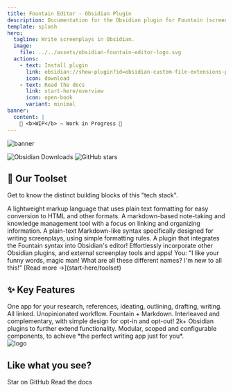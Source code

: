 ```yaml
---
title: Fountain Editor - Obsidian Plugin
description: Documentation for the Obsidian plugin for Fountain (screenplay) syntax highlighting in the editor.
template: splash
hero:
  tagline: Write screenplays in Obsidian.
  image:
    file: ../../assets/obsidian-fountain-editor-logo.svg
  actions:
    - text: Install plugin
      link: obsidian://show-plugin?id=obsidian-custom-file-extensions-plugin
      icon: download
    - text: Read the docs
      link: start-here/overview
      icon: open-book
      variant: minimal
banner:
  content: |
    🚧 <b>WIP</b> — Work in Progress 🚧
---
```



<Image alt="banner" src={BannerImg} />

![Obsidian Downloads](https://img.shields.io/badge/dynamic/json?logo=obsidian&color=%23483699&label=downloads&query=%24%5B%22fountain-editor%22%5D.downloads&url=https%3A%2F%2Fraw.githubusercontent.com%2Fobsidianmd%2Fobsidian-releases%2Fmaster%2Fcommunity-plugin-stats.json) ![GitHub stars](https://img.shields.io/github/stars/chuangcaleb/obsidian-fountain-editor?logo=github&style=flat)

## 🧰 Our Toolset

Get to know the distinct building blocks of this "tech stack".

<CardGrid stagger>
	<Card title="Markdown">
		A lightweight markup language that uses plain text formatting for easy
		conversion to HTML and other formats.
	</Card>
	<Card title="Obsidian">
		A markdown-based note-taking and knowledge management tool with a focus on
		linking and organizing information.
	</Card>
	<Card title="Fountain">
		A plain-text Markdown-like syntax specifically designed for writing
		screenplays, using simple formatting rules.
	</Card>
	<Card title="Fountain Editor - Obsidian Plugin">
		A plugin that integrates the Fountain syntax into Obsidian's editor!
	</Card>
	<Card title="Other Plugins & External Tools!">
		Effortlessly incorporate other Obsidian plugins, and external screenplay
		tools and apps!
	</Card>
	<Card title="Huh???">
		You: "I like your funny words, magic man! What are all these different
		names? I'm new to all this!" [Read more →](start-here/toolset)
	</Card>
</CardGrid>

## ✨ Key Features

<CardGrid stagger>
	<Card title="Author with Obsidian" icon="pen">
		One app for your research, references, ideating, outlining, drafting,
		writing. All linked. Unopinionated workflow.
	</Card>
	<Card title="Intuitive Hybrid Syntax" icon="translate">
		Fountain + Markdown. Interleaved and complementary, with simple design for
		opt-in and opt-out!
	</Card>
	<Card title="Supercharge with Other Plugins" icon="rocket">
		2k+ Obsidian plugins to further extend functionality.
	</Card>
	<Card title="Fine-Tune to Your Workflow" icon="setting">
		Modular, scoped and configurable components, to achieve *the perfect writing
		app just for you*.
	</Card>
</CardGrid>


<div style={{ textAlign: "center", marginTop: "4em" }}>
	<div style={{ display: "flex", gap: "1em", justifyContent: "center" }}>
		<Image alt="logo" src={LogoSvg} width={100} />
		<h2 style={{ marginBlock: "auto" }}>Like what you see?</h2>
	</div>
	<LinkButton
		href="http://github.com/chuangcaleb/obsidian-fountain-editor"
		icon="github"
	>
		Star on GitHub
	</LinkButton>
	<LinkButton href="start-here/overview" icon="open-book" variant="minimal">
		Read the docs
	</LinkButton>
</div>
